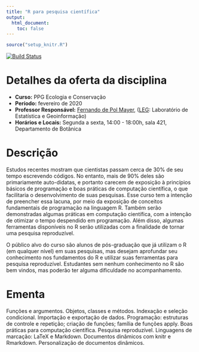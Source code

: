 ```yaml
---
title: "R para pesquisa científica"
output:
  html_document:
    toc: false
---
```


```r
source("setup_knitr.R")
```

[![Build Status](https://travis-ci.org/fernandomayer/reco.svg?branch=master)](https://travis-ci.org/fernandomayer/reco)

<!-- <div class="alert alert-danger" role="alert"> -->
<!-- </div> -->

# Detalhes da oferta da disciplina

- **Curso:** PPG Ecologia e Conservação
- **Período:** fevereiro de 2020
- **Professor Responsável:** [Fernando de Pol Mayer][], ([LEG][]:
  Laboratório de Estatística e Geoinformação)
- **Horários e Locais:** Segunda a sexta, 14:00 - 18:00h, sala 421,
      Departamento de Botânica


# Descrição

Estudos recentes mostram que cientistas passam cerca de 30% de seu tempo
escrevendo códigos. No entanto, mais de 90% deles são primariamente
auto-didatas, e portanto carecem de exposição à princípios básicos de
programação e boas práticas de computação científica, o que facilitaria
o desenvolvimento de suas pesquisas. Esse curso tem a intenção de
preencher essa lacuna, por meio da exposição de conceitos fundamentais
de programação na linguagem R. Também serão demonstradas algumas
práticas em computação científica, com a intenção de otimizar o tempo
despendido em programação. Além disso, algumas ferramentas disponíveis
no R serão utilizadas com a finalidade de tornar uma pesquisa
reproduzível.

O público alvo do curso são alunos de pós-graduação que já utilizam o R
(em qualquer nível) em suas pesquisas, mas desejam aprofundar seu
conhecimento nos fundamentos do R e utilizar suas ferramentas para
pesquisa reproduzível. Estudantes sem nenhum conhecimento no R são bem
vindos, mas poderão ter alguma dificuldade no acompanhamento.

# Ementa

Funções e argumentos. Objetos, classes e métodos. Indexação e seleção
condicional. Importação e exportação de dados. Programação: estruturas
de controle e repetição; criação de funções; família de funções apply.
Boas práticas para computação científica. Pesquisa reproduzível.
Linguagens de marcação: LaTeX e Markdown. Documentos dinâmicos com knitr
e Rmarkdown. Personalização de documentos dinâmicos.



<!-- links -->

[Fernando de Pol Mayer]: http://leg.ufpr.br/~fernandomayer
[LEG]: http://www.leg.ufpr.br
[Resolução 62/16 - CEPE]: http://www.est.ufpr.br/calendario/cepe6216.pdf
[DINF]: http://www.inf.ufpr.br/dinf/
